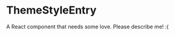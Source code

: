 
<Meta title="@flapjs/experimental/components/theme/themeStyle/ThemeStyleEntry"
    component={ThemeStyleEntry}/>

# ThemeStyleEntry

A React component that needs some love. Please describe me! :(

<Props of={ThemeStyleEntry}/>

